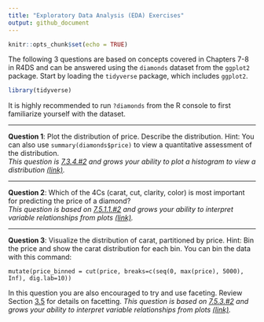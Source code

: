 ```yaml
---
title: "Exploratory Data Analysis (EDA) Exercises"
output: github_document
---
```


```r
knitr::opts_chunk$set(echo = TRUE)
```

The following 3 questions are based on concepts covered in Chapters 7-8 in R4DS 
and can be answered using the `diamonds` dataset from the `ggplot2` package. Start by 
loading the `tidyverse` package, which includes `ggplot2`.

```r
library(tidyverse)
```

It is highly recommended to run `?diamonds` from the R console to first familiarize 
yourself with the dataset.

--- 

**Question 1**: 
Plot the distribution of price. Describe the distribution. Hint: You can also 
use `summary(diamonds$price)` to view a quantitative assessment of the distribution.  
*This question is [7.3.4.#2](http://r4ds.had.co.nz/exploratory-data-analysis.html#exercises-13) and grows your ability to plot a histogram to view a distribution [(link)](http://r4ds.had.co.nz/exploratory-data-analysis.html#visualising-distributions).*

---

**Question 2**:
Which of the 4Cs (carat, cut, clarity, color) is most important for predicting 
the price of a diamond?  
*This question is based on [7.5.1.1.#2](http://r4ds.had.co.nz/exploratory-data-analysis.html#exercises-15) and grows your ability to interpret variable relationships from plots [(link)](http://r4ds.had.co.nz/exploratory-data-analysis.html#covariation).*

---

**Question 3**:
Visualize the distribution of carat, partitioned by price. Hint: Bin the price 
and show the carat distribution for each bin. You can bin the data with this command: 

`mutate(price_binned = cut(price, breaks=c(seq(0, max(price), 5000), Inf), dig.lab=10))`

In this question you are also encouraged to try and use faceting. Review Section 
[3.5](http://r4ds.had.co.nz/data-visualisation.html#facets) for details on facetting.
*This question is based on [7.5.3.#2](http://r4ds.had.co.nz/exploratory-data-analysis.html#exercises-17) and grows your ability to interpret variable relationships from plots [(link)](http://r4ds.had.co.nz/exploratory-data-analysis.html#covariation).*
